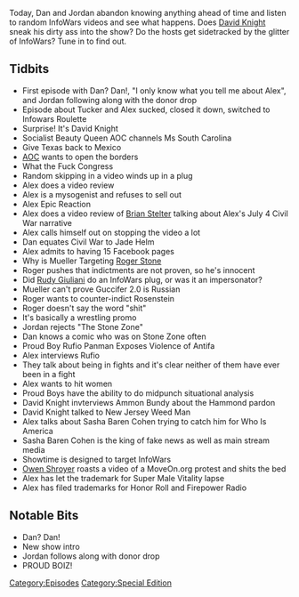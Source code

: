 {{DEFAULTSORT:
    #_EPISODE_0182S:InfoWars Roulette #2
}}{{DISPLAYTITLE:
    InfoWars Roulette #2
}}{{Episode
    | title           = InfoWars Roulette #2
    | caption         = Listen to this episode on [https://knowledgefight.libsyn.com/knowledge-fight-infowars-roulette-2 Libsyn] [https://open.spotify.com/episode/1SiSLPxJN10bLx8GYkKGgZ Spotify], Read the [[Transcript/InfoWars Roulette 2|Unofficial Transcript]]
    | episodeNumber   = S006
    | length          = 01:46:03
    | airDate         = July 20, 2018
    | episodeType     = [[:Category:Special Edition|Special Edition]]
    | appearance      = [[Tucker Carlson]], [[Alex Jones]], [[David Knight]], [[AOC]], [[Brian Stelter]], [[Bill Maher]], [[Rob Reiner]], [[Roger Stone]], [[Rudy Giuliani]], [[Travis Irvine]], [[Rufio Panman]], [[Owen Shroyer]], [[Sasha Baren Cohen]], [[Rod Rosenstein]], [[Ammon Bundy]], [[Hammonds]], [[New Jersey Weed Man]]
    | previousEpisode = [[182: Pay-To-Play Satan Fears]]
    | nextEpisode     = [[183: February 12-16, 2009]]
}}

{{Stub}}

Today, Dan and Jordan abandon knowing anything ahead of time and listen to random InfoWars videos and see what happens. Does [[David Knight]] sneak his dirty ass into the show? Do the hosts get sidetracked by the glitter of InfoWars? Tune in to find out.

==Tidbits ==

*First episode with Dan? Dan!, "I only know what you tell me about Alex", and Jordan following along with the donor drop
*Episode about Tucker and Alex sucked, closed it down, switched to Infowars Roulette
*Surprise! It's David Knight
*Socialist Beauty Queen AOC channels Ms South Carolina
*Give Texas back to Mexico
*[[Alexandria Ocasio-Cortez|AOC]] wants to open the borders
*What the Fuck Congress
*Random skipping in a video winds up in a plug
*Alex does a video review
*Alex is a mysogenist and refuses to sell out
*Alex Epic Reaction
*Alex does a video review of [[Brian Stelter]] talking about Alex's July 4 Civil War narrative
*Alex calls himself out on stopping the video a lot
*Dan equates Civil War to Jade Helm
*Alex admits to having 15 Facebook pages
*Why is Mueller Targeting [[Roger Stone]]
*Roger pushes that indictments are not proven, so he's innocent
*Did [[Rudy Giuliani]] do an InfoWars plug, or was it an impersonator?
*Mueller can't prove Guccifer 2.0 is Russian
*Roger wants to counter-indict Rosenstein
*Roger doesn't say the word "shit"
*It's basically a wrestling promo
*Jordan rejects "The Stone Zone"
*Dan knows a comic who was on Stone Zone often
*Proud Boy Rufio Panman Exposes Violence of Antifa
*Alex interviews Rufio
*They talk about being in fights and it's clear neither of them have ever been in a fight
*Alex wants to hit women
*Proud Boys have the ability to do midpunch situational analysis
*David Knight invterviews Ammon Bundy about the Hammond pardon
*David Knight talked to New Jersey Weed Man
*Alex talks about Sasha Baren Cohen trying to catch him for Who Is America
*Sasha Baren Cohen is the king of fake news as well as main stream media
*Showtime is designed to target InfoWars
*[[Owen Shroyer]] roasts a video of a MoveOn.org protest and shits the bed
*Alex has let the trademark for Super Male Vitality lapse
*Alex has filed trademarks for Honor Roll and Firepower Radio

==Notable Bits==

*Dan? Dan!
*New show intro
*Jordan follows along with donor drop
*PROUD BOIZ!

[[Category:Episodes]]
[[Category:Special Edition]]
